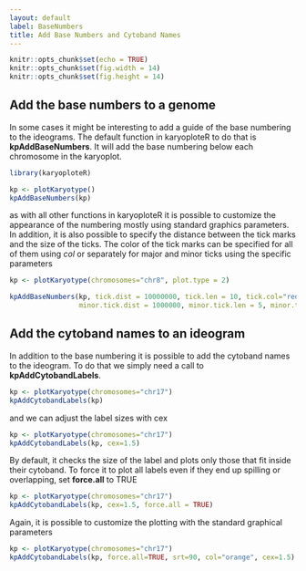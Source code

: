 ```yaml
---
layout: default
label: BaseNumbers
title: Add Base Numbers and Cytoband Names
---
```


```r
knitr::opts_chunk$set(echo = TRUE)
knitr::opts_chunk$set(fig.width = 14)
knitr::opts_chunk$set(fig.height = 14)
```

## Add the base numbers to a genome

In some cases it might be interesting to add a guide of the base numbering to 
the ideograms. The default function in karyoploteR to do that is 
**kpAddBaseNumbers**. It will add the base numbering below each chromosome in
the karyoplot.

```r

library(karyoploteR)

kp <- plotKaryotype()
kpAddBaseNumbers(kp)

```

as with all other functions in karyoploteR it is possible to customize the 
appearance of the numbering mostly using standard graphics parameters. In 
addition, it is also possible to specify the distance between the tick marks 
and the size of the ticks. The color of the tick marks can be specified for all
of them using *col* or separately for major and minor ticks using the specific
parameters

```r

kp <- plotKaryotype(chromosomes="chr8", plot.type = 2)

kpAddBaseNumbers(kp, tick.dist = 10000000, tick.len = 10, tick.col="red", cex=1,
                 minor.tick.dist = 1000000, minor.tick.len = 5, minor.tick.col = "gray")


```

## Add the cytoband names to an ideogram

In addition to the base numbering it is possible to add the cytoband names to
the ideogram. To do that we simply need a call to **kpAddCytobandLabels**.

```r

kp <- plotKaryotype(chromosomes="chr17")
kpAddCytobandLabels(kp)

```

and we can adjust the label sizes with cex

```r

kp <- plotKaryotype(chromosomes="chr17")
kpAddCytobandLabels(kp, cex=1.5)

```



By default, it checks the size of the label and plots only those that fit inside
their cytoband. To force it to plot all labels even if they end up spilling or 
overlapping, set **force.all** to TRUE

```r

kp <- plotKaryotype(chromosomes="chr17")
kpAddCytobandLabels(kp, cex=1.5, force.all = TRUE)

```

Again, it is possible to customize the plotting with the standard graphical
parameters

```r

kp <- plotKaryotype(chromosomes="chr17")
kpAddCytobandLabels(kp, force.all=TRUE, srt=90, col="orange", cex=1.5)

```
